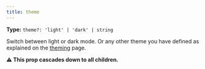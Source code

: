 ```yaml
---
title: theme
---
```

**Type:** `theme?: 'light' | 'dark' | string`

Switch between light or dark mode. Or any other theme you have defined as explained on the [theming](/overview/theming) page.

**⚠️ This prop cascades down to all children.**
